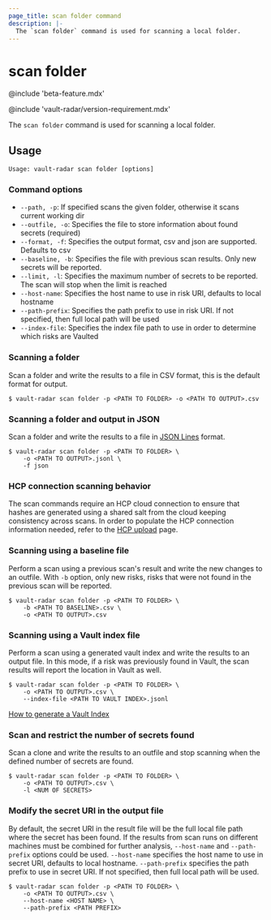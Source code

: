```yaml
---
page_title: scan folder command
description: |-
  The `scan folder` command is used for scanning a local folder.
---
```


# scan folder

@include 'beta-feature.mdx'

@include 'vault-radar/version-requirement.mdx'

The `scan folder` command is used for scanning a local folder.

## Usage

<CodeBlockConfig hideClipboard>

```plaintext
Usage: vault-radar scan folder [options]
```

</CodeBlockConfig>

### Command options 

- `--path, -p`: If specified scans the given folder, otherwise it scans current working dir
- `--outfile, -o`: Specifies the file to store information about found secrets (required)
- `--format, -f`: Specifies the output format, csv and json are supported. Defaults to csv
- `--baseline, -b`: Specifies the file with previous scan results. Only new secrets will be reported.
- `--limit, -l`: Specifies the maximum number of secrets to be reported. The scan will stop when the limit is reached
- `--host-name`: Specifies the host name to use in risk URI, defaults to local hostname
- `--path-prefix`: Specifies the path prefix to use in risk URI. If not specified, then full local path will be used
- `--index-file`: Specifies the index file path to use in order to determine which risks are Vaulted

### Scanning a folder

Scan a folder and write the results to a file in CSV format, this is the default
format for output.

```shell-session
$ vault-radar scan folder -p <PATH TO FOLDER> -o <PATH TO OUTPUT>.csv
```

### Scanning a folder and output in JSON

Scan a folder and write the results to a file in [JSON
Lines](https://jsonlines.org/) format.  

```shell-session
$ vault-radar scan folder -p <PATH TO FOLDER> \
    -o <PATH TO OUTPUT>.jsonl \
    -f json
```

### HCP connection scanning behavior

The scan commands require an HCP cloud connection to ensure 
that hashes are generated using a shared salt from the
cloud keeping consistency across scans. In order to populate the HCP connection
information needed, refer to the [HCP
upload](/hcp/docs/vault-radar/cli/configuration/upload-results-to-hcp) page.

### Scanning using a baseline file

Perform a scan using a previous scan's result and write the new changes to an
outfile. With `-b` option, only new risks, risks that were not found in the
previous scan will be reported.  

```shell-session
$ vault-radar scan folder -p <PATH TO FOLDER> \
    -b <PATH TO BASELINE>.csv \
    -o <PATH TO OUTPUT>.csv
```

### Scanning using a Vault index file

Perform a scan using a generated vault index and write the results to an output
file. In this mode, if a risk was previously found in Vault, the scan results
will report the location in Vault as well.

```shell-session
$ vault-radar scan folder -p <PATH TO FOLDER> \
    -o <PATH TO OUTPUT>.csv \
    --index-file <PATH TO VAULT INDEX>.jsonl
```

[How to generate a Vault Index](/hcp/docs/vault-radar/cli/index/vault#index-generation)

### Scan and restrict the number of secrets found

Scan a clone and write the results to an outfile and stop scanning when the
defined number of secrets are found.

```shell-session
$ vault-radar scan folder -p <PATH TO FOLDER> \
    -o <PATH TO OUTPUT>.csv \
    -l <NUM OF SECRETS>
```

### Modify the secret URI in the output file

By default, the secret URI in the result file will be the full local file path
where the secret has been found. If the results from scan runs on different
machines must be combined for further analysis, `--host-name` and
`--path-prefix` options could be used. `--host-name` specifies the host name to
use in secret URI, defaults to local hostname. `--path-prefix` specifies the
path prefix to use in secret URI. If not specified, then full local path will be
used.

```shell-session
$ vault-radar scan folder -p <PATH TO FOLDER> \
    -o <PATH TO OUTPUT>.csv \
    --host-name <HOST NAME> \
    --path-prefix <PATH PREFIX>
```
